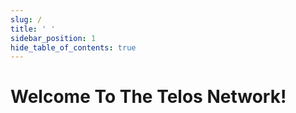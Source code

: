 ---
slug: /
title: ' '
sidebar_position: 1
hide_table_of_contents: true
---


<div class="title-cards-center">

<div class='home-page-heading'>

<h1 style={{fontSize: '3.5rem'}}>Welcome To The Telos Network!</h1>

</div>

<TitleCard 
    colorClass='docs-card'
    title='Developer Documentation'
    descriptionText='All you need to know to build on Telos and harness its power!'
    linkURL='/overview/what-is-telos/introduction'
/>  

<TitleCard 
    colorClass='users-card'
    title='User Guides'
    descriptionText='Follow along to explore the Telos ecosystem and learn how to navigate through it!'
    linkURL='/getting-started'
/>

</div>